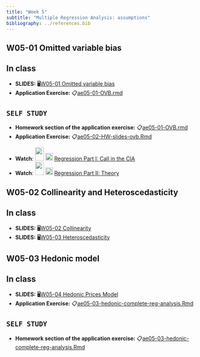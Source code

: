 ```yaml
---
title: "Week 5"
subtitle: "Multiple Regression Analysis: assumptions"
bibliography: ../references.bib
---
```


## W05-01 Omitted variable bias

::: callout-tip
## In class

-   **SLIDES:** 🖥[W05-01 Omitted variable bias](/slides/30-multiple-regression/ovb.html)
-   **Application Exercise:** 📋[ae05-01-OVB.rmd](/ae/ae05-multiple-regression-part-2/ae05-01-OVB.html)
:::

::: callout-important
## `SELF STUDY`

-   **Homework section of the application exercise:** 📋[ae05-01-OVB.rmd](/ae/ae05-multiple-regression-part-2/ae05-01-OVB.html)
-   **Application Exercise:** 📋[ae05-02-HW-slides-ovb.Rmd](/ae/ae05-multiple-regression-part-2/ae05-02-HW-slides-ovb.html)
:::

-   **Watch**: ![](http://www.masteringmetrics.com/wp-content/themes/easybakeV2/img/book.png){width="23" height="35"} ![](https://emojipedia-us.s3.amazonaws.com/content/2020/04/05/yt.png){width="20"} [Regression Part I: Call in the CIA](https://youtu.be/OwNxEaOF8yY?t=2)
-   **Watch**: ![](http://www.masteringmetrics.com/wp-content/themes/easybakeV2/img/book.png){width="23" height="35"} ![](https://emojipedia-us.s3.amazonaws.com/content/2020/04/05/yt.png){width="20"} [Regression Part II: Theory](https://youtu.be/KKJ-2_UUhnc?t=1)

## W05-02 Collinearity and Heteroscedasticity

::: callout-tip
## In class

-   **SLIDES:** 🖥[W05-02 Collinearity](/slides/30-multiple-regression/collinearity.html)
-   **SLIDES:** 🖥[W05-03 Heteroscedasticity](/slides/30-multiple-regression/heteroscedasticity.html)
:::

## W05-03 Hedonic model

::: callout-tip
## In class

-   **SLIDES:** 🖥[W05-04 Hedonic Prices Model](/slides/30-multiple-regression/hedonic-regression.html)
-   **Application Exercise:** 📋[ae05-03-hedonic-complete-reg-analysis.Rmd](/ae/ae05-multiple-regression-part-2/ae05-03-hedonic-complete-reg-analysis.html)
:::

::: callout-important
## `SELF STUDY`

-   **Homework section of the application exercise:** 📋[ae05-03-hedonic-complete-reg-analysis.Rmd](/ae/ae05-multiple-regression-part-2/ae05-03-hedonic-complete-reg-analysis.html)
:::
